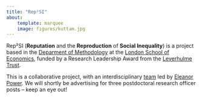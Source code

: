 ```yaml
---
title: "Rep²SI"
about: 
    template: marquee
    image: figures/kuttam.jpg
---
```


Rep²SI (**Reputation** and the **Reproduction** of **Social Inequality**) is a project based in the [Deparment of Methodology](https://www.lse.ac.uk/Methodology) at the [London School of Economics](https://www.lse.ac.uk/), funded by a Research Leadership Award from the [Leverhulme Trust](leverhulme.ac.uk/).

This is a collaborative project, with an interdisciplinary [team](team.qmd) led by [Eleanor Power](https://eapower.github.io/). We will shortly be advertising for three postdoctoral research officer posts -- keep an eye out! 


